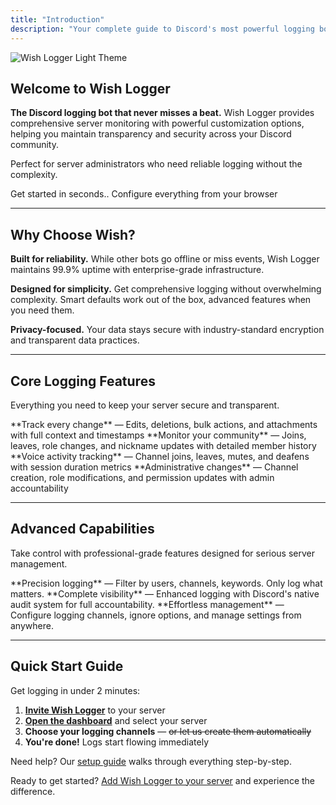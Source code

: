 ```yaml
---
title: "Introduction"
description: "Your complete guide to Discord's most powerful logging bot"
---
```


<img
  className="block dark:hidden"
  src="/images/wishlogger-light.png"
  alt="Wish Logger Light Theme"
/>

## Welcome to Wish Logger

**The Discord logging bot that never misses a beat.** Wish Logger provides comprehensive server monitoring with powerful customization options, helping you maintain transparency and security across your Discord community.

Perfect for server administrators who need reliable logging without the complexity.

<CardGroup cols="2">
  <Card title="Add to Discord" icon="circle-plus" color="#591183" horizontal href="https://discord.com/oauth2/authorize?client_id=1308500301791105044&permissions=8&scope=bot">
    Get started in seconds..
  </Card>
  <Card title="Dashboard" icon="webhook" color="#591183" horizontal href="https://wishlogger.xyz/dashboard">
    Configure everything from your browser
  </Card>
</CardGroup>

---

## Why Choose Wish?

**Built for reliability.** While other bots go offline or miss events, Wish Logger maintains 99.9% uptime with enterprise-grade infrastructure.

**Designed for simplicity.** Get comprehensive logging without overwhelming complexity. Smart defaults work out of the box, advanced features when you need them.

**Privacy-focused.** Your data stays secure with industry-standard encryption and transparent data practices.

---

## Core Logging Features

Everything you need to keep your server secure and transparent.

<CardGroup cols="2">
  <Card title="Message Events" icon="message" color="#22c55e" href="/docs/message-logs">
    **Track every change** — Edits, deletions, bulk actions, and attachments with full context and timestamps
  </Card>
  <Card title="Member Activity" icon="user-check" color="#f59e0b" href="/docs/member-logs">
    **Monitor your community** — Joins, leaves, role changes, and nickname updates with detailed member history
  </Card>
  <Card title="Voice Channels" icon="volume-off" color="#8b5cf6" href="/docs/voice-logs">
    **Voice activity tracking** — Channel joins, leaves, mutes, and deafens with session duration metrics
  </Card>
  <Card title="Server Management" icon="server" color="#ef4444" href="/docs/server-logs">
    **Administrative changes** — Channel creation, role modifications, and permission updates with admin accountability
  </Card>
</CardGroup>

---

## Advanced Capabilities

Take control with professional-grade features designed for serious server management.

<CardGroup cols="3">
  <Card title="Smart Filtering" icon="filter" color="#06b6d4" href="/docs/filters">
    **Precision logging** — Filter by users, channels, keywords. Only log what matters.
  </Card>
  <Card title="Audit Integration" icon="shield-check" color="#10b981" href="/docs/audit">
    **Complete visibility** — Enhanced logging with Discord's native audit system for full accountability.
  </Card>
  <Card title="Web Dashboard" icon="webhook" color="#7c3aed" href="/docs/dashboard">
    **Effortless management** — Configure logging channels, ignore options, and manage settings from anywhere.
  </Card>
</CardGroup>

---

## Quick Start Guide

Get logging in under 2 minutes:

1. [**Invite Wish Logger**](https://discord.com/oauth2/authorize?client_id=1308500301791105044&permissions=8&scope=bot) to your server
2. [**Open the dashboard**](https://wishlogger.xyz/dashboard) and select your server
3. **Choose your logging channels** — ~~or let us create them automatically~~
4. **You're done\!** Logs start flowing immediately

Need help? Our [setup guide](/general/start) walks through everything step-by-step.

Ready to get started? [Add Wish Logger to your server](https://discord.com/oauth2/authorize?client_id=1308500301791105044&permissions=8&scope=bot) and experience the difference.